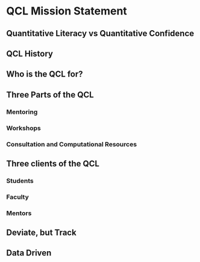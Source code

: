 # QCL Mission Statement

## Quantitative Literacy vs Quantitative Confidence

## QCL History

## Who is the QCL for?

## Three Parts of the QCL

### Mentoring

### Workshops

### Consultation and Computational Resources

## Three clients of the QCL

### Students

### Faculty

### Mentors

## Deviate, but Track

## Data Driven

